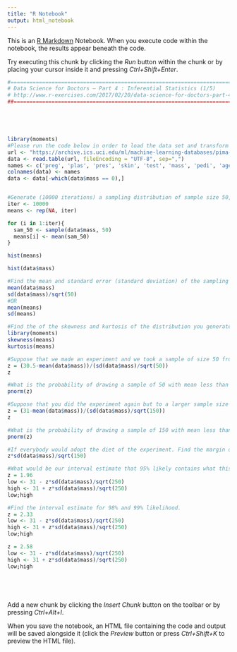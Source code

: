 ```yaml
---
title: "R Notebook"
output: html_notebook
---
```


This is an [R Markdown](http://rmarkdown.rstudio.com) Notebook. When you execute code within the notebook, the results appear beneath the code. 

Try executing this chunk by clicking the *Run* button within the chunk or by placing your cursor inside it and pressing *Ctrl+Shift+Enter*. 

```r
#==================================================================================================
# Data Science for Doctors – Part 4 : Inferential Statistics (1/5)
# http://www.r-exercises.com/2017/02/20/data-science-for-doctors-part-4-inferential-statistics-15/
##==================================================================================================





library(moments)
#Please run the code below in order to load the data set and transform it into a proper data frame format:
url <- "https://archive.ics.uci.edu/ml/machine-learning-databases/pima-indians-diabetes/pima-indians-diabetes.data"
data <- read.table(url, fileEncoding = "UTF-8", sep=",")
names <- c('preg', 'plas', 'pres', 'skin', 'test', 'mass', 'pedi', 'age', 'class')
colnames(data) <- names
data <- data[-which(data$mass == 0),]


#Generate (10000 iterations) a sampling distribution of sample size 50, for the variable mass.
iter <- 10000
means <- rep(NA, iter)

for (i in 1:iter){
  sam_50 <- sample(data$mass, 50)
  means[i] <- mean(sam_50)
}

hist(means)

hist(data$mass)

#Find the mean and standard error (standard deviation) of the sampling distribution.
mean(data$mass)
sd(data$mass)/sqrt(50)
#OR
mean(means)
sd(means)

#Find the of the skewness and kurtosis of the distribution you generated before.
library(moments)
skewness(means)
kurtosis(means)

#Suppose that we made an experiment and we took a sample of size 50 from the population and they followed an organic food diet. Their average mass was 30.5. What is the Z score for a mean of 30.5?
z = (30.5-mean(data$mass))/(sd(data$mass)/sqrt(50))
z

#What is the probability of drawing a sample of 50 with mean less than 30.5? Use the the z-table if you feel you need to.
pnorm(z)

#Suppose that you did the experiment again but to a larger sample size of 150 and you found the average mass to be 31. Compute the z score for this mean.
z = (31-mean(data$mass))/(sd(data$mass)/sqrt(150))
z

#What is the probability of drawing a sample of 150 with mean less than 31?
pnorm(z)

#If everybody would adopt the diet of the experiment. Find the margin of error for the 95% of sample means.
z*sd(data$mass)/sqrt(150)

#What would be our interval estimate that 95% likely contains what this population mean would be if everyone in our population would start adopting the organic diet.
z = 1.96
low <- 31 - z*sd(data$mass)/sqrt(250)
high <- 31 + z*sd(data$mass)/sqrt(250)
low;high

#Find the interval estimate for 98% and 99% likelihood.
z = 2.33
low <- 31 - z*sd(data$mass)/sqrt(250)
high <- 31 + z*sd(data$mass)/sqrt(250)
low;high

z = 2.58
low <- 31 - z*sd(data$mass)/sqrt(250)
high <- 31 + z*sd(data$mass)/sqrt(250)
low;high






```

Add a new chunk by clicking the *Insert Chunk* button on the toolbar or by pressing *Ctrl+Alt+I*.

When you save the notebook, an HTML file containing the code and output will be saved alongside it (click the *Preview* button or press *Ctrl+Shift+K* to preview the HTML file).
